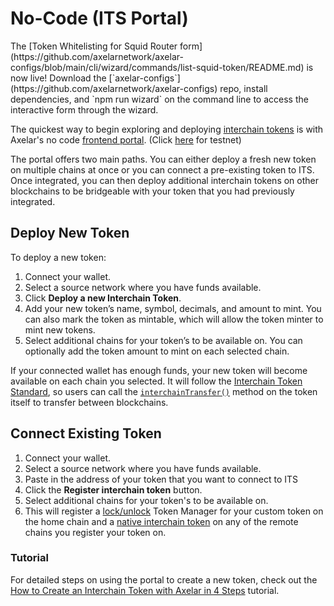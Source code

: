 # No-Code (ITS Portal)

<Callout emoji="⭐">
  The [Token Whitelisting for Squid Router
  form](https://github.com/axelarnetwork/axelar-configs/blob/main/cli/wizard/commands/list-squid-token/README.md)
  is now live! Download the
  [`axelar-configs`](https://github.com/axelarnetwork/axelar-configs) repo,
  install dependencies, and `npm run wizard` on the command line to access the
  interactive form through the wizard.
</Callout>


The quickest way to begin exploring and deploying [interchain tokens](/dev/send-tokens/glossary/#interchain-token) is with Axelar's no code [frontend portal](https://interchain.axelar.dev/). (Click [here](https://testnet.interchain.axelar.dev/) for testnet)

The portal offers two main paths. You can either deploy a fresh new token on multiple chains at once or you can connect a pre-existing token to ITS. Once integrated, you can then deploy additional interchain tokens on other blockchains to be bridgeable with your token that you had previously integrated.

## Deploy New Token

To deploy a new token:

1. Connect your wallet.
1. Select a source network where you have funds available.
1. Click **Deploy a new Interchain Token**.
1. Add your new token’s name, symbol, decimals, and amount to mint. You can also mark the token as mintable, which will allow the token minter to mint new tokens.
1. Select additional chains for your token’s to be available on. You can optionally add the token amount to mint on each selected chain.

If your connected wallet has enough funds, your new token will become available on each chain you selected. It will follow the [Interchain Token Standard](https://github.com/axelarnetwork/interchain-token-service/blob/main/contracts/interfaces/IInterchainTokenStandard.sol), so users can call the [`interchainTransfer()`](https://github.com/axelarnetwork/interchain-token-service/blob/9223108211b977d9138fdd67d5b4a641fc35c18c/contracts/interfaces/IInterchainTokenService.sol#L210) method on the token itself to transfer between blockchains.

## Connect Existing Token

1. Connect your wallet.
1. Select a source network where you have funds available.
1. Paste in the address of your token that you want to connect to ITS
1. Click the **Register interchain token** button.
1. Select additional chains for your token's to be available on.
1. This will register a [lock/unlock](https://github.com/axelarnetwork/interchain-token-service/blob/main/contracts/interfaces/ITokenManagerType.sol#L13) Token Manager for your custom token on the home chain and a [native interchain token](https://github.com/axelarnetwork/interchain-token-service/blob/7df851d8a4ec4df819961d704bf3067ee8d37521/contracts/interfaces/ITokenManagerType.sol#L11) on any of the remote chains you register your token on.

### Tutorial

For detailed steps on using the portal to create a new token, check out the [How to Create an Interchain Token with Axelar in 4 Steps](https://axelar.network/blog/how-to-create-an-interchain-token-with-axelar-in-4-steps) tutorial.
